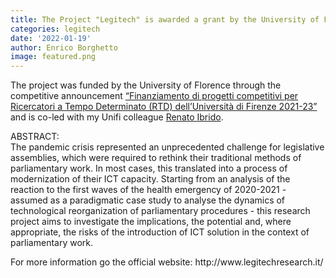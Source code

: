 ```yaml
---
title: The Project "Legitech" is awarded a grant by the University of Florence
categories: legitech
date: '2022-01-19'
author: Enrico Borghetto
image: featured.png
---
```


The project was funded by the University of Florence through the competitive announcement ["Finanziamento di progetti competitivi per Ricercatori a Tempo Determinato (RTD) dell'Università di Firenze 2021-23"](https://www.google.com/url?q=https%3A%2F%2Fwww.unifi.it%2Fvp-10809-finanziamento-di-progetti-competitivi.html&sa=D%22) and is co-led with my Unifi colleague [Renato Ibrido](https://www.unifi.it/p-doc2-2020-0-A-2d2a382e322f-0.html).

ABSTRACT:\
The pandemic crisis represented an unprecedented challenge for legislative assemblies, which were required to rethink their traditional methods of parliamentary work. In most cases, this translated into a process of modernization of their ICT capacity. Starting from an analysis of the reaction to the first waves of the health emergency of 2020-2021 - assumed as a paradigmatic case study to analyse the dynamics of technological reorganization of parliamentary procedures - this research project aims to investigate the implications, the potential and, where appropriate, the risks of the introduction of ICT solution in the context of parliamentary work.

For more information go the official website: http://www.legitechresearch.it/
